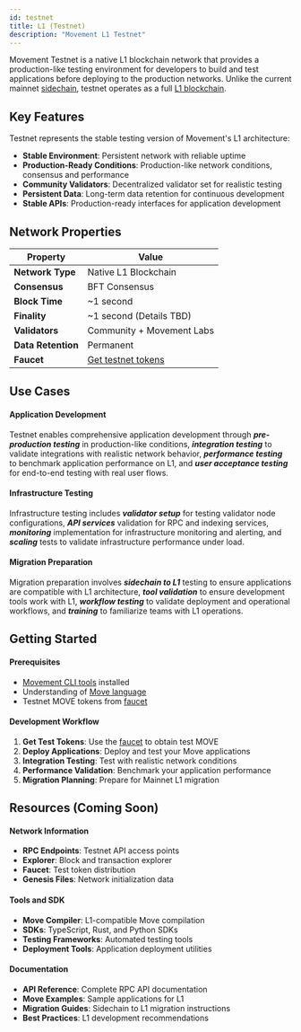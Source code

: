 ```yaml
---
id: testnet
title: L1 (Testnet)
description: "Movement L1 Testnet"
---
```



Movement Testnet is a native L1 blockchain network that provides a production-like testing environment for developers to build and test applications before deploying to the production networks. Unlike the current mainnet [sidechain](/general/sidechain), testnet operates as a full [L1 blockchain](/general/l1).

## Key Features

Testnet represents the stable testing version of Movement's L1 architecture:

- **Stable Environment**: Persistent network with reliable uptime
- **Production-Ready Conditions**: Production-like network conditions, consensus and performance
- **Community Validators**: Decentralized validator set for realistic testing
- **Persistent Data**: Long-term data retention for continuous development
- **Stable APIs**: Production-ready interfaces for application development


## Network Properties

| Property | Value |
|----------|-------|
| **Network Type** | Native L1 Blockchain |
| **Consensus** | BFT Consensus |
| **Block Time** | ~1 second |
| **Finality** | ~1 second (Details TBD) |
| **Validators** | Community + Movement Labs |
| **Data Retention** | Permanent |
| **Faucet** | [Get testnet tokens](https://faucet.movementnetwork.xyz/) |


## Use Cases

#### Application Development

Testnet enables comprehensive application development through _**pre-production testing**_ in production-like conditions, _**integration testing**_ to validate integrations with realistic network behavior, _**performance testing**_ to benchmark application performance on L1, and _**user acceptance testing**_ for end-to-end testing with real user flows.

#### Infrastructure Testing

Infrastructure testing includes _**validator setup**_ for testing validator node configurations, _**API services**_ validation for RPC and indexing services, _**monitoring**_ implementation for infrastructure monitoring and alerting, and _**scaling**_ tests to validate infrastructure performance under load.

#### Migration Preparation

Migration preparation involves _**sidechain to L1**_ testing to ensure applications are compatible with L1 architecture, _**tool validation**_ to ensure development tools work with L1, _**workflow testing**_ to validate deployment and operational workflows, and _**training**_ to familiarize teams with L1 operations.


## Getting Started

#### Prerequisites

- [Movement CLI tools](/devs/movementcli) installed
- Understanding of [Move language](/general/l1/introductionToMove)
- Testnet MOVE tokens from [faucet](https://faucet.movementnetwork.xyz/)

#### Development Workflow

1. **Get Test Tokens**: Use the [faucet](https://faucet.movementnetwork.xyz/) to obtain test MOVE
2. **Deploy Applications**: Deploy and test your Move applications
3. **Integration Testing**: Test with realistic network conditions
4. **Performance Validation**: Benchmark your application performance
5. **Migration Planning**: Prepare for Mainnet L1 migration

## Resources (Coming Soon)

#### Network Information

- **RPC Endpoints**: Testnet API access points
- **Explorer**: Block and transaction explorer
- **Faucet**: Test token distribution
- **Genesis Files**: Network initialization data

#### Tools and SDK

- **Move Compiler**: L1-compatible Move compilation
- **SDKs**: TypeScript, Rust, and Python SDKs
- **Testing Frameworks**: Automated testing tools
- **Deployment Tools**: Application deployment utilities

#### Documentation

- **API Reference**: Complete RPC API documentation
- **Move Examples**: Sample applications for L1
- **Migration Guides**: Sidechain to L1 migration instructions
- **Best Practices**: L1 development recommendations

